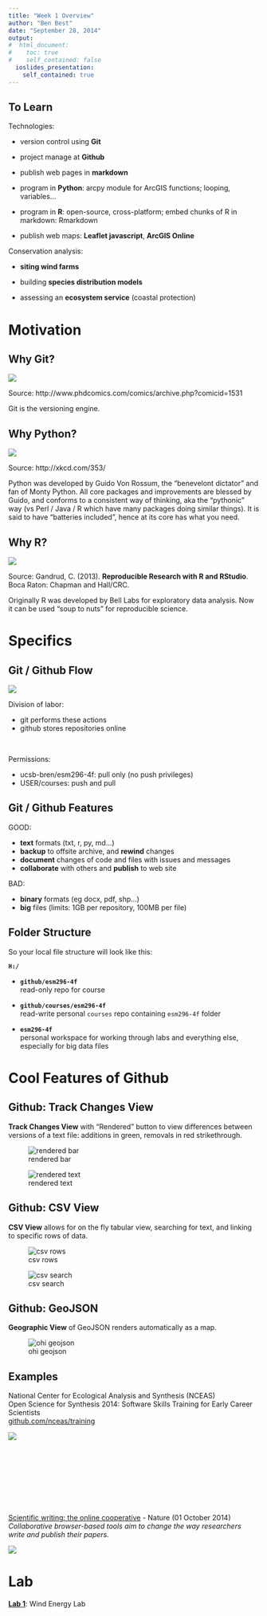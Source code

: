 ```yaml
---
title: "Week 1 Overview"
author: "Ben Best"
date: "September 28, 2014"
output:
#  html_document:
#    toc: true
#    self_contained: false   
  ioslides_presentation:
    self_contained: true
---
```



## To Learn {.smaller .build}

Technologies:

- version control using **Git**

- project manage at **Github**

- publish web pages in **markdown**

- program in **Python**: arcpy module for ArcGIS functions; looping, variables...

- program in **R**: open-source, cross-platform; embed chunks of R in markdown: Rmarkdown

- publish web maps: **Leaflet javascript**, **ArcGIS Online**

Conservation analysis:

- **siting wind farms**

- building **species distribution models**

- assessing an **ecosystem service** (coastal protection)
  

# Motivation

## Why Git? {.flexbox .vcenter}

![](./img/why-git_phd101212s_sized.png)

<footer class="source">
Source: http://www.phdcomics.com/comics/archive.php?comicid=1531
</footer>

<div class='notes'>
Git is the versioning engine.
</div>


## Why Python? {.flexbox .vcenter}

![](./img/why_python_sized.png)

<footer class="source">
Source: http://xkcd.com/353/
</footer>

<div class='notes'>
Python was developed by Guido Von Rossum, the "benevelont dictator" and fan of Monty Python. All core packages and improvements are blessed by Guido, and conforms to a consistent way of thinking, aka the "pythonic" way (vs Perl / Java / R which have many packages doing similar things). It is said to have "batteries included", hence at its core has what you need.
</div>


## Why R? {.flexbox .vcenter}

![](./img/Gandrud2013_ReproducibleResearchRstudio_cover_sized.png)

<footer class="source">
Source: Gandrud, C. (2013). **Reproducible Research with R and RStudio**. Boca Raton: Chapman and Hall/CRC.
</footer>

<div class='notes'>
Originally R was developed by Bell Labs for exploratory data analysis. Now it can be used "soup to nuts" for reproducible science.
</div>

# Specifics

## Git / Github Flow  {.flexbox .vcenter}

![](img/github_flow.png)


<div class="columns-2">

Division of labor:

- git performs these actions
- github stores repositories online

<br>

Permissions:

- ucsb-bren/esm296-4f: pull only (no push privileges)
- USER/courses: push and pull

</div>

## Git / Github Features

GOOD:

- **text** formats (txt, r, py, md...)
- **backup** to offsite archive, and **rewind** changes
- **document** changes of code and files with issues and messages
- **collaborate** with others and **publish** to web site

BAD:

- **binary** formats (eg docx, pdf, shp...)
- **big** files (limits: 1GB per repository, 100MB per file)


## Folder Structure

So your local file structure will look like this:

**`H:/`**

- **`github/esm296-4f`** <br>
  read-only repo for course
  
- **`github/courses/esm296-4f`** <br>
  read-write personal `courses` repo containing `esm296-4f` folder
  
- **`esm296-4f`** <br>
  personal workspace for working through labs and everything else, especially for big data files

# Cool Features of Github

## Github: Track Changes View

**Track Changes View** with "Rendered" button to view differences between versions of a text file: additions in green, removals in red strikethrough.

![rendered bar](./img/github_rendered_bar_sized.png)

![rendered text](./img/github_rendered_text_sized.png)

## Github: CSV View

**CSV View** allows for on the fly tabular view, searching for text, and linking to specific rows of data. 

![csv rows](img/csv_rows.gif)

![csv search](img/csv_search.gif)

## Github: GeoJSON

**Geographic View** of GeoJSON renders automatically as a map.

![ohi geojson](./img/github_geojson_ohi_sized.png)

## Examples  {.smaller}

<div class="columns-2">

National Center for Ecological Analysis and Synthesis (NCEAS) <br>
Open Science for Synthesis 2014: Software Skills Training for Early Career Scientists<br>
[github.com/nceas/training](https://github.com/nceas/training)
    
![](img/nceas_training_class.jpg)

<br>
<br>
<br>
<br>
<br>
<br>
<br>

[Scientific writing: the online cooperative](http://www.nature.com/news/scientific-writing-the-online-cooperative-1.16039) - Nature (01 October 2014)<br>
_Collaborative browser-based tools aim to change the way researchers write and publish their papers._

![](img/nature_collab-writing.jpg)

# Lab

[**Lab 1**](https://rawgit.com/ucsb-bren/esm296-4f/master/wk1/lab1.html): Wind Energy Lab

